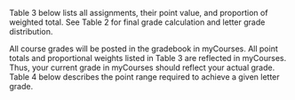 \subsubsection{Individual and Team Performance}
Table 3 below lists all assignments, their point value, and proportion of weighted total. See Table 2 for final grade calculation and letter grade distribution.

\begin{table}[H]
\centering
\caption{Individual Assignments and Point Values}
\vspace{3mm}
\label{points}
\begin{tabular}{lllrlrr}
\hline
\bf{Assignment} & \bf{\em{n}} &  & \bf{Points} &  & \bf{Total} & \bf{Prop.} \\
\hline
Journal Article Critique & 1 & $\times$ & 100 & = & 100 & .20\\
% Special Topics Team Presentations & 1 & $\times$ & 100 & = & 100 & .20\\
Individual Lab Assignments & 1 & $\times$ & 50 & = & 50 & .30 \\
Chapter 3 in a Nutshell & 1 & $\times$ & 100 & = & 100 & .50 \\
\multicolumn{4}{r}{\bf{Individual Performance Total}} & {\bf{=}} & {\bf{250}} & {\bf{1.00}} \\
\hline
\end{tabular}
\label{points}
\end{table}

\subsubsection{Final Grade Calculation}
All course grades will be posted in the gradebook in myCourses. All point totals and proportional weights listed in Table 3 are reflected in myCourses. Thus, your current grade in myCourses should reflect your actual grade. Table 4 below describes the point range required to achieve a given letter grade.

\begin{table}[H]
\begin{center}
\caption{Final Grade Point Range Requirements}
\label{finalgrades}
\vspace{3mm}
\begin{tabular}{cccc}
\hline
\bf{Grade} & \bf{Point Range} & \bf{Percentage} & \bf{Grade Points}\\
\hline
A & 225.00 -- 250.00 & 90 -- 100 & 4.0\\ 
B & 200.00 -- 223.00 & 80 -- 89  & 3.0\\ 
C & 175.00 -- 198.00 & 70 -- 79  & 2.0\\ 
D & 150.00 -- 173.00 & 60 -- 69  & 1.0\\ 
F & 000.00 -- 148.00 & 00 -- 59  & 0.0\\
\hline
\end{tabular}
\end{center}
\end{table}